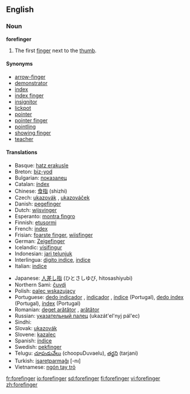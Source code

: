 ==English==

===Noun===
'''forefinger'''

# The first [[finger]] next to the [[thumb]].

====Synonyms====
*[[arrow-finger]]
*[[demonstrator]]
*[[index]]
*[[index finger]]
*[[insignitor]]
*[[lickpot]]
*[[pointer]]
*[[pointer finger]]
*[[pointling]]
*[[showing finger]]
*[[teacher]]

====Translations====
{{trans-top|first finger next to the thumb}}
*Basque: [[hatz erakusle]]
*Breton: [[biz-yod]] {{m}}
*Bulgarian: [[показалец]] {{m}}
*Catalan: [[índex]] {{m}}
*Chinese: [[食指]] (shizhi)
*Czech: [[ukazovák#Czech|ukazovák]] {{m}}, [[ukazováček]] {{m}}
*Danish: [[pegefinger]]
*Dutch: [[wijsvinger]] {{m}}
*Esperanto: [[montra fingro]]
*Finnish: [[etusormi]]
*French: [[index]] {{m}}
*Frisian: [[foarste finger]], [[wiisfinger]]
*German: [[Zeigefinger]] {{m}}
*Icelandic: [[vísifingur]] {{m}}
*Indonesian: [[jari telunjuk]]
*Interlingua: [[digito indice]], [[indice]]
*Italian: [[indice]]
{{trans-mid}}
*Japanese: [[人差し指]] (ひとさしゆび, hitosashiyubi)
*Northern Sami: [[čuvdi]]
*Polish: [[palec wskazujący]] {{m}}
*Portuguese: [[dedo indicador]] {{m}}, [[indicador]] {{m}}, [[índice]] {{m}} (Portugal), [[dedo índex]] {{m}} (Portugal), [[índex]] {{m}} (Portugal)
*Romanian: [[deget arătător]] {{n}}, [[arătător]] {{n}}
*Russian: [[указательный палец]] (ukazát'el'nyj pál'ec) {{m}}
*Sindhi: {{SDchar|[[ڏَسِڻِي]]}} {{f}}
*Slovak: [[ukazovák]] {{m}}
*Slovene: [[kazalec]] {{m}}
*Spanish: [[índice]] {{m}}
*Swedish: [[pekfinger]] {{n}}
*Telugu: [[చూపుడువేలు]] (choopuDuvaelu), [[తర్జని]] (tarjani)
*Turkish: [[işaretparmağı]] [-nı]
*Vietnamese: [[ngón tay trỏ]]
{{trans-bottom}}

[[fr:forefinger]]
[[io:forefinger]]
[[sd:forefinger]]
[[fi:forefinger]]
[[vi:forefinger]]
[[zh:forefinger]]